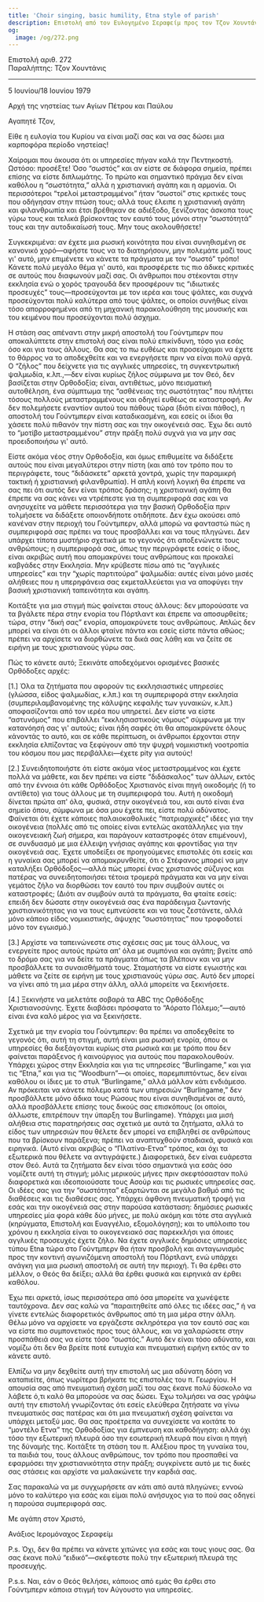 ```yaml
---
title: 'Choir singing, basic humility, Etna style of parish'
description: Επιστολή από τον Ευλογημένο Σεραφείμ προς τον Τζον Χουντάνις.
og:
  image: /og/272.png
---
```


<div style={{textAlign:'right', fontFamily:'monospace'}}>Επιστολή αριθ. 272</div>
<div style={{textAlign:'left', fontFamily:'monospace'}}>Παραλήπτης: Τζον Χουντάνις</div>

---

5 Ιουνίου/18 Ιουνίου 1979

Αρχή της νηστείας των Αγίων Πέτρου και Παύλου

Αγαπητέ Τζον,

Είθε η ευλογία του Κυρίου να είναι μαζί σας και να σας δώσει μια καρποφόρα περίοδο νηστείας!

Χαίρομαι που άκουσα ότι οι υπηρεσίες πήγαν καλά την Πεντηκοστή. Ωστόσο: προσέξτε! Όσο “σωστός” και αν είστε σε διάφορα σημεία, πρέπει επίσης να είστε διπλωμάτης. Το πρώτο και σημαντικό πράγμα δεν είναι καθόλου η “σωστότητα,” αλλά η χριστιανική αγάπη και η αρμονία. Οι περισσότεροι “τρελοί μεταστραμμένοι” ήταν “σωστοί” στις κριτικές τους που οδήγησαν στην πτώση τους; αλλά τους έλειπε η χριστιανική αγάπη και φιλανθρωπία και έτσι βρέθηκαν σε αδιέξοδο, ξενίζοντας άσκοπα τους γύρω τους και τελικά βρίσκοντας τον εαυτό τους μόνοι στην “σωστότητά” τους και την αυτοδικαίωσή τους. Μην τους ακολουθήσετε!

Συγκεκριμένα: αν έχετε μια ρωσική κοινότητα που είναι συνηθισμένη σε κανονικό χορό—αφήστε τους να το διατηρήσουν, μην πολεμάτε μαζί τους γι' αυτό, μην επιμένετε να κάνετε τα πράγματα με τον “σωστό” τρόπο! Κάνετε πολύ μεγάλο θέμα γι' αυτό, και προσφέρετε τις πιο άδικες κριτικές σε αυτούς που διαφωνούν μαζί σας. Οι άνθρωποι που στέκονται στην εκκλησία ενώ ο χορός τραγουδά δεν προσφέρουν τις “ιδιωτικές προσευχές” τους—προσεύχονται με τον ιερέα και τους ψάλτες, και συχνά προσεύχονται πολύ καλύτερα από τους ψάλτες, οι οποίοι συνήθως είναι τόσο απορροφημένοι από τη μηχανική παρακολούθηση της μουσικής και του κειμένου που προσεύχονται πολύ άσχημα.

Η στάση σας απέναντι στην μικρή αποστολή του Γούντμπερν που αποκαλύπτετε στην επιστολή σας είναι πολύ επικίνδυνη, τόσο για εσάς όσο και για τους άλλους. Θα σας το πω ευθέως και προσεύχομαι να έχετε το θάρρος να το αποδεχθείτε και να ενεργήσετε πριν να είναι πολύ αργά. Ο “ζήλος” που δείχνετε για τις αγγλικές υπηρεσίες, τη συγκεντρωτική ψαλμωδία, κ.λπ.,—δεν είναι κυρίως ζήλος σύμφωνα με τον Θεό, δεν βασίζεται στην Ορθοδοξία; είναι, αντιθέτως, μόνο πεισματική αυτοθέληση, ένα σύμπτωμα της “ασθένειας της σωστότητας” που πλήττει τόσους πολλούς μεταστραμμένους και οδηγεί ευθέως σε καταστροφή. Αν δεν πολεμήσετε εναντίον αυτού του πάθους τώρα (διότι είναι πάθος), η αποστολή του Γούντμπερν είναι καταδικασμένη, και εσείς οι ίδιοι θα χάσετε πολύ πιθανόν την πίστη σας και την οικογένειά σας. Έχω δει αυτό το “μοτίβο μεταστραμμένου” στην πράξη πολύ συχνά για να μην σας προειδοποιήσω γι' αυτό.

Είστε ακόμα νέος στην Ορθοδοξία, και όμως επιθυμείτε να διδάξετε αυτούς που είναι μεγαλύτεροι στην πίστη (και από τον τρόπο που το περιγράφετε, τους “διδάσκετε” αρκετά χοντρά, χωρίς την παραμικρή τακτική ή χριστιανική φιλανθρωπία). Η απλή κοινή λογική θα έπρεπε να σας πει ότι αυτός δεν είναι τρόπος δράσης; η χριστιανική αγάπη θα έπρεπε να σας κάνει να ντρέπεστε για τη συμπεριφορά σας και να ανησυχείτε να μάθετε περισσότερα για την βασική Ορθοδοξία πριν τολμήσετε να διδάξετε οποιονδήποτε οτιδήποτε. Δεν έχω ακούσει από κανέναν στην περιοχή του Γούντμπερν, αλλά μπορώ να φανταστώ πώς η συμπεριφορά σας πρέπει να τους προσβάλλει και να τους πληγώνει. Δεν υπάρχει τίποτα μυστήριο σχετικά με το γεγονός ότι αποξενώνετε τους ανθρώπους; η συμπεριφορά σας, όπως την περιγράφετε εσείς ο ίδιος, είναι ακριβώς αυτή που απομακρύνει τους ανθρώπους και προκαλεί καβγάδες στην Εκκλησία. Μην κρύβεστε πίσω από τις “αγγλικές υπηρεσίες” και την “χωρίς παρτιτούρα” ψαλμωδία: αυτές είναι μόνο μισές αλήθειες που η υπερηφάνεια σας εκμεταλλεύεται για να αποφύγει την βασική χριστιανική ταπεινότητα και αγάπη.

Κοιτάξτε για μια στιγμή πώς φαίνεται στους άλλους: δεν μπορούσατε να τα βγάλετε πέρα στην ενορία του Πόρτλαντ και έπρεπε να αποσυρθείτε; τώρα, στην “δική σας” ενορία, απομακρύνετε τους ανθρώπους. Απλώς δεν μπορεί να είναι ότι οι άλλοι φταίνε πάντα και εσείς είστε πάντα αθώος; πρέπει να αρχίσετε να διορθώνετε τα δικά σας λάθη και να ζείτε σε ειρήνη με τους χριστιανούς γύρω σας.

Πώς το κάνετε αυτό; Ξεκινάτε αποδεχόμενοι ορισμένες βασικές Ορθόδοξες αρχές:

[1.] Όλα τα ζητήματα που αφορούν τις εκκλησιαστικές υπηρεσίες (γλώσσα, είδος ψαλμωδίας, κ.λπ.) και τη συμπεριφορά στην εκκλησία (συμπεριλαμβανομένης της κάλυψης κεφαλής των γυναικών, κ.λπ.) αποφασίζονται από τον ιερέα που υπηρετεί. Δεν είστε να είστε “αστυνόμος” που επιβάλλει “εκκλησιαστικούς νόμους” σύμφωνα με την κατανόησή σας γι' αυτούς; είναι ήδη σαφές ότι θα απομακρύνετε όλους κάνοντάς το αυτό, και σε κάθε περίπτωση, οι άνθρωποι έρχονται στην εκκλησία ελπίζοντας να ξεφύγουν από την ψυχρή νομικιστική νοοτροπία του κόσμου που μας περιβάλλει—έχετε pity για αυτούς!

[2.] Συνειδητοποιήστε ότι είστε ακόμα νέος μεταστραμμένος και έχετε πολλά να μάθετε, και δεν πρέπει να είστε “διδάσκαλος” των άλλων, εκτός από την έννοια ότι κάθε Ορθόδοξος Χριστιανός είναι πηγή οικοδομής (ή το αντίθετο) για τους άλλους με τη συμπεριφορά του. Αυτή η οικοδομή δίνεται πρώτα απ' όλα, φυσικά, στην οικογένειά του, και αυτό είναι ένα σημείο όπου, σύμφωνα με όσα μου έχετε πει, είστε πολύ αδύνατος. Φαίνεται ότι έχετε κάποιες παλαιοκαθολικές “πατριαρχικές” ιδέες για την οικογένεια (πολλές από τις οποίες είναι εντελώς ακατάλληλες για την οικογενειακή ζωή σήμερα, και παράγουν καταστροφές όταν επιμένουν), σε συνδυασμό με μια έλλειψη γνήσιας αγάπης και φροντίδας για την οικογένειά σας. Έχετε υποδείξει σε προηγούμενες επιστολές ότι εσείς και η γυναίκα σας μπορεί να απομακρυνθείτε, ότι ο Στέφανος μπορεί να μην καταλήξει Ορθόδοξος—αλλά πώς μπορεί ένας χριστιανός σύζυγος και πατέρας να συνειδητοποιήσει τέτοια τρομερά πράγματα και να μην είναι γεμάτος ζήλο να διορθώσει τον εαυτό του πριν συμβούν αυτές οι καταστροφές; (Διότι αν συμβούν αυτά τα πράγματα, θα φταίτε εσείς: επειδή δεν δώσατε στην οικογένειά σας ένα παράδειγμα ζωντανής χριστιανικότητας για να τους εμπνεύσετε και να τους ζεστάνετε, αλλά μόνο κάποιο είδος νομικιστικής, άψυχης “σωστότητας” που τροφοδοτεί μόνο τον εγωισμό.)

[3.] Αρχίστε να ταπεινώνεστε στις σχέσεις σας με τους άλλους, να ενεργείτε προς αυτούς πρώτα απ' όλα με συμπόνια και αγάπη; βγείτε από το δρόμο σας για να δείτε τα πράγματα όπως τα βλέπουν και να μην προσβάλλετε τα συναισθήματά τους. Σταματήστε να είστε εγωιστής και μάθετε να ζείτε σε ειρήνη με τους χριστιανούς γύρω σας. Αυτό δεν μπορεί να γίνει από τη μια μέρα στην άλλη, αλλά μπορείτε να ξεκινήσετε.

[4.] Ξεκινήστε να μελετάτε σοβαρά τα ABC της Ορθόδοξης Χριστιανοσύνης. Έχετε διαβάσει πρόσφατα το “Αόρατο Πόλεμο;”—αυτό είναι ένα καλό μέρος για να ξεκινήσετε.

Σχετικά με την ενορία του Γούντμπερν: θα πρέπει να αποδεχθείτε το γεγονός ότι, αυτή τη στιγμή, αυτή είναι μια ρωσική ενορία, όπου οι υπηρεσίες θα διεξάγονται κυρίως στα ρωσικά και με τρόπο που δεν φαίνεται παράξενος ή καινούργιος για αυτούς που παρακολουθούν. Υπάρχει χώρος στην Εκκλησία και για τις υπηρεσίες “Burlingame,” και για τις “Etna,” και για τις “Woodburn”—οι οποίες, παρεμπιπτόντως, δεν είναι καθόλου οι ίδιες με το στυλ “Burlingame,” αλλά μάλλον κάτι ενδιάμεσο. Αν πρόκειται να κάνετε πόλεμο κατά των υπηρεσιών “Burlingame,” δεν προσβάλλετε μόνο άδικα τους Ρώσους που είναι συνηθισμένοι σε αυτό, αλλά προσβάλλετε επίσης τους δικούς σας επισκόπους (οι οποίοι, άλλωστε, επιτρέπουν την ύπαρξη του Burlingame). Υπάρχει μια μισή αλήθεια στις παρατηρήσεις σας σχετικά με αυτά τα ζητήματα, αλλά το είδος των υπηρεσιών που θέλετε δεν μπορεί να επιβληθεί σε ανθρώπους που τα βρίσκουν παράξενα; πρέπει να αναπτυχθούν σταδιακά, φυσικά και ειρηνικά. (Αυτό είναι ακριβώς ο “Πλατίνα-Ετνα” τρόπος, και όχι τα εξωτερικά που θέλετε να αντιγράψετε.) Διαφορετικά, δεν είναι ευάρεστα στον Θεό. Αυτά τα ζητήματα δεν είναι τόσο σημαντικά για εσάς όσο νομίζετε αυτή τη στιγμή; μόλις μερικούς μήνες πριν σκεφτόσασταν πολύ διαφορετικά και ιδεοποιούσατε τους Ασούρ και τις ρωσικές υπηρεσίες σας. Οι ιδέες σας για την “σωστότητα” εξαρτώνται σε μεγάλο βαθμό από τις διαθέσεις και τις διαθέσεις σας. Υπάρχει άφθονη πνευματική τροφή για εσάς και την οικογένειά σας στην παρούσα κατάσταση: δημόσιες ρωσικές υπηρεσίες μία φορά κάθε δύο μήνες, με πολύ ακόμη και τότε στα αγγλικά (κηρύγματα, Επιστολή και Ευαγγέλιο, εξομολόγηση); και το υπόλοιπο του χρόνου η εκκλησία είναι το οικογενειακό σας παρεκκλήσι για όποιες αγγλικές προσευχές έχετε ζήλο. Να έχετε αγγλικές δημόσιες υπηρεσίες τύπου Etna τώρα στο Γούντμπερν θα ήταν προσβολή και ανταγωνισμός προς την κοντινή αγωνιζόμενη αποστολή του Πόρτλαντ, ενώ υπάρχει ανάγκη για μια ρωσική αποστολή σε αυτή την περιοχή. Τι θα έρθει στο μέλλον, ο Θεός θα δείξει; αλλά θα έρθει φυσικά και ειρηνικά αν έρθει καθόλου.

Έχω πει αρκετά, ίσως περισσότερα από όσα μπορείτε να χωνέψετε ταυτόχρονα. Δεν σας καλώ να “παραιτηθείτε από όλες τις ιδέες σας,” ή να γίνετε εντελώς διαφορετικός άνθρωπος από τη μια μέρα στην άλλη. Θέλω μόνο να αρχίσετε να εργάζεστε σκληρότερα για τον εαυτό σας και να είστε πιο συμπονετικός προς τους άλλους, και να χαλαρώσετε στην προσπάθειά σας να είστε τόσο “σωστός.” Αυτό δεν είναι τόσο αδύνατο, και νομίζω ότι δεν θα βρείτε ποτέ ευτυχία και πνευματική ειρήνη εκτός αν το κάνετε αυτό.

Ελπίζω να μην δεχθείτε αυτή την επιστολή ως μια αδύνατη δόση να καταπιείτε, όπως νωρίτερα βρήκατε τις επιστολές του π. Γεωργίου. Η απουσία σας από πνευματική σχέση μαζί του σας έκανε πολύ δύσκολο να λάβετε ό,τι καλό θα μπορούσε να σας δώσει. Έχω τολμήσει να σας γράψω αυτή την επιστολή γνωρίζοντας ότι εσείς ελεύθερα ζητήσατε να γίνω πνευματικός σας πατέρας και ότι μια πνευματική σχέση φαίνεται να υπάρχει μεταξύ μας. Θα σας προέτρεπα να συνεχίσετε να κοιτάτε το “μοντέλο Ετνα” της Ορθοδοξίας για έμπνευση και καθοδήγηση: αλλά όχι τόσο την εξωτερική πλευρά όσο την εσωτερική πλευρά που είναι η πηγή της δύναμής της. Κοιτάξτε τη στάση του π. Αλέξιου προς τη γυναίκα του, τα παιδιά του, τους άλλους ανθρώπους, τον τρόπο που προσπαθεί να εφαρμόσει την χριστιανικότητα στην πράξη; συγκρίνετε αυτό με τις δικές σας στάσεις και αρχίστε να μαλακώνετε την καρδιά σας.

Σας παρακαλώ να με συγχωρήσετε αν κάτι από αυτά πληγώνει; εννοώ μόνο το καλύτερο για εσάς και είμαι πολύ ανήσυχος για το πού σας οδηγεί η παρούσα συμπεριφορά σας.

Με αγάπη στον Χριστό,

Ανάξιος Ιερομόναχος Σεραφείμ

P.s. Όχι, δεν θα πρέπει να κάνετε χιτώνες για εσάς και τους γιους σας. Θα σας έκανε πολύ “ειδικό”—σκέφτεστε πολύ την εξωτερική πλευρά της προσευχής.

P.s.s. Ναι, εάν ο Θεός θελήσει, κάποιος από εμάς θα έρθει στο Γούντμπερν κάποια στιγμή τον Αύγουστο για υπηρεσίες.

